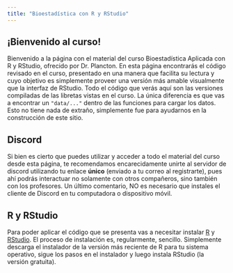 ```yaml
---
title: "Bioestadística con R y RStudio"
---
```


## ¡Bienvenido al curso!

Bienvenido a la página con el material del curso Bioestadística Aplicada con R y RStudio, ofrecido por Dr. Plancton. En esta página encontrarás el código revisado en el curso, presentado en una manera que facilita su lectura y cuyo objetivo es simplemente proveer una versión más amable visualmente que la interfaz de RStudio. Todo el código que verás aquí son las versiones compiladas de las libretas vistas en el curso. La única diferencia es que vas a encontrar un `"data/..."` dentro de las funciones para cargar los datos. Esto no tiene nada de extraño, simplemente fue para ayudarnos en la construcción de este sitio.

## Discord

Si bien es cierto que puedes utilizar y acceder a todo el material del curso desde esta página, te recomendamos encarecidamente unirte al servidor de discord utilizando tu enlace **único** (enviado a tu correo al registrarte), pues ahí podrás interactuar no solamente con otros compañeros, sino también con los profesores. Un último comentario, NO es necesario que instales el cliente de Discord en tu computadora o dispositivo móvil.

## R y RStudio

Para poder aplicar el código que se presenta vas a necesitar instalar [R](https://www.r-project.org/) y [RStudio](https://www.rstudio.com/). El proceso de instalación es, regularmente, sencillo. Simplemente descarga el instalador de la versión más reciente de R para tu sistema operativo, sigue los pasos en el instalador y luego instala RStudio (la versión gratuita).
